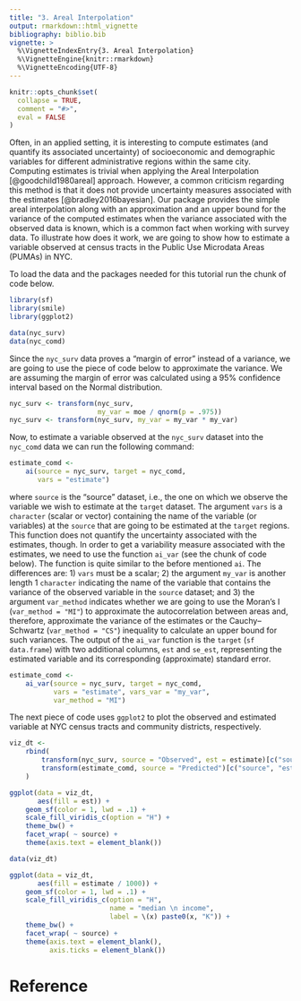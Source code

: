 ```yaml
---
title: "3. Areal Interpolation"
output: rmarkdown::html_vignette
bibliography: biblio.bib
vignette: >
  %\VignetteIndexEntry{3. Areal Interpolation}
  %\VignetteEngine{knitr::rmarkdown}
  %\VignetteEncoding{UTF-8}
---
```


```r
knitr::opts_chunk$set(
  collapse = TRUE,
  comment = "#>",
  eval = FALSE
)
```

Often, in an applied setting, it is interesting to compute estimates (and
quantify its associated uncertainty) of socioeconomic and demographic variables
for different administrative regions within the same city. Computing estimates
is trivial when applying the Areal Interpolation [@goodchild1980areal]
approach. However, a common criticism regarding this method is that it does not
provide uncertainty measures associated with the estimates
[@bradley2016bayesian]. Our package provides the simple areal interpolation
along with an approximation and an upper bound for the variance of the computed
estimates when the variance associated with the observed data is known, which is
a common fact when working with survey data. To illustrate how does it work, we
are going to show how to estimate a variable observed at census tracts in the
Public Use Microdata Areas (PUMAs) in NYC.

To load the data and the packages needed for this tutorial run the chunk of code
below.
```r
library(sf)
library(smile)
library(ggplot2)

data(nyc_surv)
data(nyc_comd)
```

Since the `nyc_surv` data proves a "margin of error" instead of a variance, we
are going to use the piece of code below to approximate the variance. We are
assuming the margin of error was calculated using a 95% confidence interval
based on the Normal distribution.
```r
nyc_surv <- transform(nyc_surv,
                      my_var = moe / qnorm(p = .975))
nyc_surv <- transform(nyc_surv, my_var = my_var * my_var)
```
Now, to estimate a variable observed at the `nyc_surv` dataset into the
`nyc_comd` data we can run the following command:
```r
estimate_comd <-
    ai(source = nyc_surv, target = nyc_comd,
       vars = "estimate")
```
where `source` is the "source" dataset, i.e., the one on which we observe the
variable we wish to estimate at the `target` dataset. The argument `vars` is a
`character` (scalar or vector) containing the name of the variable (or
variables) at the `source` that are going to be estimated at the `target`
regions. This function does not quantify the uncertainty associated with the
estimates, though. In order to get a variability measure associated with the
estimates, we need to use the function `ai_var` (see the chunk of code
below). The function is quite similar to the before mentioned `ai`. The
differences are: 1) `vars` must be a scalar; 2) the argument `my_var` is another
length 1 `character` indicating the name of the variable that contains the
variance of the observed variable in the `source` dataset; and 3) the argument
`var_method` indicates whether we are going to use the Moran's I (`var_method =
"MI"`) to approximate the autocorrelation between areas and, therefore,
approximate the variance of the estimates or the Cauchy--Schwartz (`var_method =
"CS"`) inequality to calculate an upper bound for such variances. The output of
the `ai_var` function is the `target` (`sf data.frame`) with two additional
columns, `est` and `se_est`, representing the estimated variable and its
corresponding (approximate) standard error.
```r
estimate_comd <-
    ai_var(source = nyc_surv, target = nyc_comd,
           vars = "estimate", vars_var = "my_var",
           var_method = "MI")
```
The next piece of code uses `ggplot2` to plot the observed and estimated
variable at NYC census tracts and community districts, respectively.
```r
viz_dt <-
    rbind(
        transform(nyc_surv, source = "Observed", est = estimate)[c("source", "est")],
        transform(estimate_comd, source = "Predicted")[c("source", "est")]
    )

ggplot(data = viz_dt,
       aes(fill = est)) +
    geom_sf(color = 1, lwd = .1) +
    scale_fill_viridis_c(option = "H") +
    theme_bw() +
    facet_wrap( ~ source) +
    theme(axis.text = element_blank())
```

```r
data(viz_dt)

ggplot(data = viz_dt,
       aes(fill = estimate / 1000)) +
    geom_sf(color = 1, lwd = .1) +
    scale_fill_viridis_c(option = "H",
                         name = "median \n income",
                         label = \(x) paste0(x, "K")) +
    theme_bw() +
    facet_wrap( ~ source) +
    theme(axis.text = element_blank(),
          axis.ticks = element_blank())
```


# Reference
